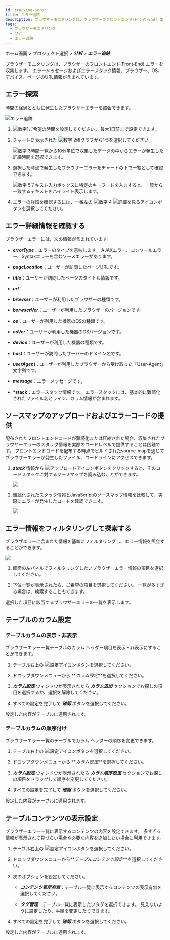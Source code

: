 ```yaml
---
id: tracking-error
title: エラー追跡
description: ブラウザーモニタリングは、ブラウザーのフロントエンド(Front-End) エラーを収集します。
tags:
  - ブラウザーモニタリング
  - 分析
  - エラー追跡
---
```


ホーム画面 > プロジェクト選択 > **_分析_** > **_エラー追跡_**

ブラウザーモニタリングは、ブラウザーのフロントエンド(Front-End) エラーを収集します。 エラーメッセージおよびエラースタック情報、ブラウザー、OS、デバイス、ページのURL情報が含まれています。

## エラー探索

時間の経過とともに発生したブラウザーエラーを照会できます。

![エラー追跡](/img/rum-tracking-error.png)

1.  ![数字1](/img/number-01.png)ご希望の時間を設定してください。 最大1日前まで設定できます。

2.  チャートに表示された ![数字 2](/img/number-02.png)棒グラフから1つを選択してください。 

    ![数字 3](/img/number-03.png)時間一覧から10分単位で収集したデータの中からエラーが発生した詳細時間を選択できます。

3.  選択した時点で発生したブラウザーエラーをチャートの下で一覧として確認できます。

    ![数字 5](/img/number-05.png)テキスト入力ボックスに特定のキーワードを入力すると、一覧から一致するテキストをハイライト表示します。

4.  エラーの詳細を確認するには、一番左の ![数字 4](/img/number-04.png) ![詳細を見るアイコン](/img/ic-caret-right.svg)ボタンを選択してください。

## エラー詳細情報を確認する

ブラウザーエラーには、次の情報が含まれています。

-   **_errorType_**：エラーのタイプを意味します。 AJAXエラー、コンソールエラー、Syntaxエラーを含むソースエラーがあります。

-   **_pageLocation_**：ユーザーが訪問したページURLです。

-   **_title_**：ユーザーが訪問したページのタイトル情報です。

-   **_url_**： 

-   **_browser_**：ユーザーが利用したブラウザーの種類です。

-   **_borwserVer_**：ユーザーが利用したブラウザーのバージョンです。

-   **_os_**：ユーザーが利用した機器のOSの種類です。

-   **_osVer_**：ユーザーが利用した機器のOSバージョンです。

-   **_device_**：ユーザーが利用した機器の種類です。

-   **_host_**：ユーザーが訪問したサーバーのドメイン名です。

-   **_userAgent_**：ユーザーが利用したブラウザーから受け取った「User-Agent」文字列です。

-   **_message_**：エラーメッセージです。

-   **\*stack**：エラースタック情報です。 エラースタックには、基本的に難読化されたファイル名とライン、カラム情報が含まれます。

## ソースマップのアップロードおよびエラーコードの提供

配布されたフロントエンドコードが難読化または圧縮された場合、収集されたブラウザーエラーのスタック情報を実際のコードレベルで提供することは困難です。 フロントエンドコードを配布する時点でビルドされたsource-mapを通じてブラウザーエラーが発生したファイル、コードラインにアクセスできます。

1.  **_stack_** 情報から ![アップロードアイコン](/img/ico-upload.svg)ボタンをクリックすると、そのコードスタックに対するソースマップを読み込むことができます。 

    ![](/img/rum-sourcemap-upload.png)

2.  難読化されたスタック情報とJavaScriptのソースマップ情報を比較して、実際にエラーが発生したコードを確認できます。

    ![](/img/rum-sourcemap-descrypt.png)

## エラー情報をフィルタリングして探索する

ブラウザエラーに含まれた情報を基準にフィルタリングし、エラー情報を照会することができます。

![](/img/rum-tracking-error-filtering.png)

1.  画面の左パネルでフィルタリングしたいブラウザーエラー情報の項目を選択してください。 

2.  下位一覧が表示されたら、ご希望の項目を選択してください。 一覧が多すぎる場合は、検索することもできます。 

選択した項目に該当するブラウザーエラーの一覧を表示します。

## テーブルのカラム設定

### テーブルカラムの表示・非表示

ブラウザーエラー一覧テーブルのカラム ヘッダー項目を表示・非表示にすることができます。

1.  テーブル右上の ![設定アイコン](/img/ico-setting.svg)ボタンを選択してください。

2.  ドロップダウンメニューから **_カラム設定_**を選択してください。

3.  **_カラム設定_** ウィンドウが表示されたら **_カラム追加_** セクションでお探しの項目を選択するか、選択を解除してください。

4.  すべての設定を完了して **_確認_** ボタンを選択してください。

設定した内容がテーブルに適用されます。

### テーブルカラムの順序付け

ブラウザーエラー一覧のテーブルでカラム ヘッダーの順序を変更できます。

1.  テーブル右上の ![設定アイコン](/img/ico-setting.svg)ボタンを選択してください。

2.  ドロップダウンメニューから **_カラム設定_**を選択してください。

3.  **_カラム設定_** ウィンドウが表示されたら **_カラム順序設定_** セクションでお探しの項目をドラッグして順序を変更してください。

4.  すべての設定を完了して **_確認_** ボタンを選択してください。

設定した内容がテーブルに適用されます。

## テーブルコンテンツの表示設定

ブラウザーエラー一覧に表示するコンテンツの内容を設定できます。 多すぎる情報が表示されて見づらい場合や必要な内容を追加したい場合に利用できます。

1.  テーブル右上の ![設定アイコン](/img/ico-setting.svg)ボタンを選択してください。

2.  ドロップダウンメニューから**_テーブルコンテンツ設定_**を選択してください。

3.  次のオプションを設定してください。

    -   **_コンテンツ表示有無_**：テーブル一覧に表示するコンテンツの表示有無を選択してください。

    -   **_タグ管理_**：テーブル一覧に表示したいタグを選択できます。 見えないように設定したり、手順を変更したりできます。

4.  すべての設定を完了して **_確認_** ボタンを選択してください。

設定した内容がテーブルに適用されます。

